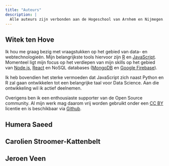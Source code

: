 ```yaml
---
title: "Auteurs"
description: |
  Alle auteurs zijn verbonden aan de Hogeschool van Arnhem en Nijmegen.
---
```


## Witek ten Hove
Ik hou me graag bezig met vraagstukken op het gebied van data- en webtechnologieën. Mijn belangrijkste tools hiervoor zijn [R](https://www.rstudio.com/) en [JavaScript](https://www.w3schools.com/js/default.asp). Momenteel ligt mijn focus op het verdiepen van mijn skills op het gebied van [Node.js](https://nodejs.org/en/), [React](https://reactjs.org/) en NoSQL databases ([MongoDB](https://www.mongodb.com/) en [Google Firebase](https://firebase.google.com/)).

Ik heb bovendien het sterke vermoeden dat JavaScript zich naast Python en R zal gaan ontwikkelen tot een belangrijke taal voor Data Science. Aan die ontwikkeling wil ik actief deelnemen.

Overigens ben ik een enthousiaste supporter van de Open Source community. Al mijn werk mag daarom vrij worden gebruikt onder een [CC BY](https://creativecommons.org/licenses/by/4.0/) licentie en is beschikbaar via [Github](https://github.com/witusj).

## Humera Saeed


## Carolien Stroomer-Kattenbelt


## Jeroen Veen

